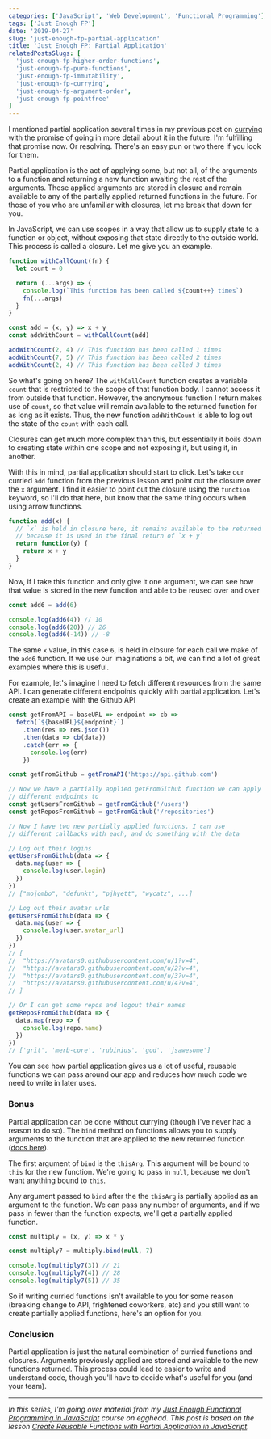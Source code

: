 ```yaml
---
categories: ['JavaScript', 'Web Development', 'Functional Programming']
tags: ['Just Enough FP']
date: '2019-04-27'
slug: 'just-enough-fp-partial-application'
title: 'Just Enough FP: Partial Application'
relatedPostsSlugs: [
  'just-enough-fp-higher-order-functions',
  'just-enough-fp-pure-functions',
  'just-enough-fp-immutability',
  'just-enough-fp-currying',
  'just-enough-fp-argument-order',
  'just-enough-fp-pointfree'
]
---
```



I mentioned partial application several times in my previous post on [currying](/just-enough-fp-currying) with the promise of going in more detail about it in the future. I'm fulfilling that promise now. Or resolving. There's an easy pun or two there if you look for them.

Partial application is the act of applying some, but not all, of the arguments to a function and returning a new function awaiting the rest of the arguments. These applied arguments are stored in closure and remain available to any of the partially applied returned functions in the future. For those of you who are unfamiliar with closures, let me break that down for you.

In JavaScript, we can use scopes in a way that allow us to supply state to a function or object, without exposing that state directly to the outside world. This process is called a closure. Let me give you an example.

```javascript
function withCallCount(fn) {
  let count = 0

  return (...args) => {
    console.log(`This function has been called ${count++} times`)
    fn(...args)
  }
}

const add = (x, y) => x + y
const addWithCount = withCallCount(add)

addWithCount(2, 4) // This function has been called 1 times
addWithCount(7, 5) // This function has been called 2 times
addWithCount(2, 4) // This function has been called 3 times
```

So what's going on here? The `withCallCount` function creates a variable `count` that is restricted to the scope of that function body. I cannot access it from outside that function. However, the anonymous function I return makes use of `count`, so that value will remain available to the returned function for as long as it exists. Thus, the new function `addWithCount` is able to log out the state of the `count` with each call.

Closures can get much more complex than this, but essentially it boils down to creating state within one scope and not exposing it, but using it, in another.

With this in mind, partial application should start to click. Let's take our curried `add` function from the previous lesson and point out the closure over the `x` argument. I find it easier to point out the closure using the `function` keyword, so I'll do that here, but know that the same thing occurs when using arrow functions.

```javascript
function add(x) {
  // `x` is held in closure here, it remains available to the returned function
  // because it is used in the final return of `x + y`
  return function(y) {
    return x + y
  }
}
```

Now, if I take this function and only give it one argument, we can see how that value is stored in the new function and able to be reused over and over

```javascript
const add6 = add(6)

console.log(add6(4)) // 10
console.log(add6(20)) // 26
console.log(add6(-14)) // -8
```

The same `x` value, in this case `6`, is held in closure for each call we make of the `add6` function. If we use our imaginations a bit, we can find a lot of great examples where this is useful.

For example, let's imagine I need to fetch different resources from the same API. I can generate different endpoints quickly with partial application. Let's create an example with the Github API

```javascript
const getFromAPI = baseURL => endpoint => cb =>
  fetch(`${baseURL}${endpoint}`)
    .then(res => res.json())
    .then(data => cb(data))
    .catch(err => {
      console.log(err)
    })

const getFromGithub = getFromAPI('https://api.github.com')

// Now we have a partially applied getFromGithub function we can apply
// different endpoints to
const getUsersFromGithub = getFromGithub('/users')
const getReposFromGithub = getFromGithub('/repositories')

// Now I have two new partially applied functions. I can use
// different callbacks with each, and do something with the data

// Log out their logins
getUsersFromGithub(data => {
  data.map(user => {
    console.log(user.login)
  })
})
// ["mojombo", "defunkt", "pjhyett", "wycatz", ...]

// Log out their avatar urls
getUsersFromGithub(data => {
  data.map(user => {
    console.log(user.avatar_url)
  })
})
// [
//  "https://avatars0.githubusercontent.com/u/1?v=4",
//  "https://avatars0.githubusercontent.com/u/2?v=4",
//  "https://avatars0.githubusercontent.com/u/3?v=4",
//  "https://avatars0.githubusercontent.com/u/4?v=4",
// ]

// Or I can get some repos and logout their names
getReposFromGithub(data => {
  data.map(repo => {
    console.log(repo.name)
  })
})
// ['grit', 'merb-core', 'rubinius', 'god', 'jsawesome']
```

You can see how partial application gives us a lot of useful, reusable functions we can pass around our app and reduces how much code we need to write in later uses.

### Bonus

Partial application can be done without currying (though I've never had a reason to do so). The `bind` method on functions allows you to supply arguments to the function that are applied to the new returned function ([docs here](https://developer.mozilla.org/en-US/docs/Web/JavaScript/Reference/Global_objects/Function/bind)).

The first argument of `bind` is the `thisArg`. This argument will be bound to `this` for the new function. We're going to pass in `null`, because we don't want anything bound to `this`.

Any argument passed to `bind` after the the `thisArg` is partially applied as an argument to the function. We can pass any number of arguments, and if we pass in fewer than the function expects, we'll get a partially applied function.

```javascript
const multiply = (x, y) => x * y

const multiply7 = multiply.bind(null, 7)

console.log(multiply7(3)) // 21
console.log(multiply7(4)) // 28
console.log(multiply7(5)) // 35
```

So if writing curried functions isn't available to you for some reason (breaking change to API, frightened coworkers, etc) and you still want to create partially applied functions, here's an option for you.

### Conclusion

Partial application is just the natural combination of curried functions and closures. Arguments previously applied are stored and available to the new functions returned. This process could lead to easier to write and understand code, though you'll have to decide what's useful for you (and your team).

---

_In this series, I'm going over material from my [Just Enough Functional Programming in JavaScript](https://egghead.io/courses/just-enough-functional-programming-in-javascript/?af=8u8eik) course on egghead. This post is based on the lesson [Create Reusable Functions with Partial Application in JavaScript](https://egghead.io/lessons/javascript-create-reusable-functions-with-partial-application-in-javascript/?af=8u8eik)._

<EggheadEmbed
  src="https://egghead.io/lessons/javascript-create-reusable-functions-with-partial-application-in-javascript/embed"
  title="Partial Application"
/>
